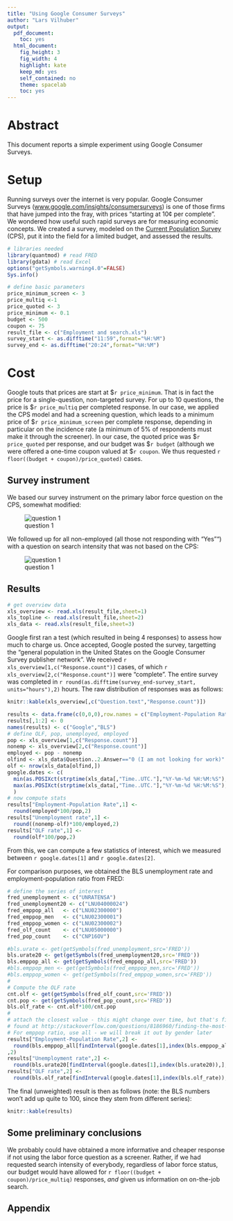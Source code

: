 ```yaml
---
title: "Using Google Consumer Surveys"
author: "Lars Vilhuber"
output:
  pdf_document:
    toc: yes
  html_document:
    fig_height: 3
    fig_width: 4
    highlight: kate
    keep_md: yes
    self_contained: no
    theme: spacelab
    toc: yes
---
```


# Abstract
This document reports a simple experiment using Google Consumer Surveys. 

# Setup
Running surveys over the internet is very popular. Google Consumer Surveys ([www.google.com/insights/consumersurveys](https://www.google.com/insights/consumersurveys/home)) is one of those firms that have jumped into the fray, with prices "starting at 10¢ per complete". We wondered how useful such rapid surveys are for measuring economic concepts. We created a survey, modeled on the [Current Population Survey](http://www.census.gov/programs-surveys/cps.html) (CPS), put it into the field for a limited budget, and assessed the results.


```r
# libraries needed
library(quantmod) # read FRED
library(gdata) # read Excel
options("getSymbols.warning4.0"=FALSE)
Sys.info()
```

```r
# define basic parameters
price_minimum_screen <- 3
price_multiq <-1
price_quoted <- 3
price_minimum <- 0.1
budget <- 500
coupon <- 75
result_file <- c("Employment and search.xls")
survey_start <- as.difftime("11:59",format="%H:%M")
survey_end <- as.difftime("20:24",format="%H:%M")

```
# Cost
Google touts that prices are start at $`r price_minimum`. That is in fact the price for a single-question, non-targeted survey. For up to 10 questions, the price is $`r price_multiq` per completed response.
In our case, we applied the CPS model and had a screening question, which leads to a minimum price of $`r price_minimum_screen` per complete response, depending in particular on the incidence rate (a minimum of 5% of respondents must make it through the screener).  In our case, the quoted price was $`r price_quoted` per response, and our budget was $`r budget` (although we were offered a one-time coupon valued at $`r coupon`. We thus requested  `r floor((budget + coupon)/price_quoted)` cases.



Survey instrument
-----------------
We based our survey instrument on the primary labor force question on the CPS, somewhat modified:

![question 1](Selection_043.png)

We followed up for all non-employed (all those not responding with "Yes"") with a question on search intensity that was not based on the CPS:

![question 1](Selection_044.png)

Results
-------
```r
# get overview data
xls_overview <- read.xls(result_file,sheet=1)
xls_topline <- read.xls(result_file,sheet=2)
xls_data <- read.xls(result_file,sheet=3)
```
Google first ran a test (which resulted in being 4 responses) to assess how much to charge us.  Once accepted, Google posted the survey, targetting the "general population in the United States on the Google Consumer Survey publisher network". We received `r xls_overview[1,c("Response.count")]` cases, of which  `r xls_overview[2,c("Response.count")]` were "complete". The entire survey was completed in `r round(as.difftime(survey_end-survey_start, units="hours"),2) ` hours. The raw distribution of responses was as follows:


```r
knitr::kable(xls_overview[,c("Question.text","Response.count")])
```

```r
results <- data.frame(c(0,0,0),row.names = c("Employment-Population Rate","Unemployment rate","OLF rate"))
results[,1:2] <- 0
names(results) <- c("Google","BLS")
# define OLF, pop, unemployed, employed
pop <- xls_overview[1,c("Response.count")]
nonemp <- xls_overview[2,c("Response.count")]
employed <- pop - nonemp
olfind <- xls_data$Question..2.Answer=="0 (I am not looking for work)"
olf <- nrow(xls_data[olfind,])
google.dates <- c(
  min(as.POSIXct(strptime(xls_data[,"Time..UTC."],"%Y-%m-%d %H:%M:%S"),tz="UTC")),
  max(as.POSIXct(strptime(xls_data[,"Time..UTC."],"%Y-%m-%d %H:%M:%S"),tz="UTC"))
  )
# now compute stats
results["Employment-Population Rate",1] <- 
  round(employed*100/pop,2)
results["Unemployment rate",1] <- 
  round((nonemp-olf)*100/employed,2)
results["OLF rate",1] <- 
  round(olf*100/pop,2)
```
From this, we can compute a few statistics of interest, which we measured between `r google.dates[1]` and `r google.dates[2]`.

For comparison purposes, we obtained the BLS unemployment rate and employment-population ratio from FRED:
```r
# define the series of interest
fred_unemployment <- c("UNRATENSA")
fred_unemployment20 <- c("LNU04000024")
fred_emppop_all   <- c("LNU02300000")
fred_emppop_men   <- c("LNU02300001")
fred_emppop_women <- c("LNU02300002")
fred_olf_count    <- c("LNU05000000")
fred_pop_count    <- c("CNP16OV")

#bls.urate <- get(getSymbols(fred_unemployment,src='FRED'))
bls.urate20 <- get(getSymbols(fred_unemployment20,src='FRED'))
bls.emppop_all <- get(getSymbols(fred_emppop_all,src='FRED'))
#bls.emppop_men <- get(getSymbols(fred_emppop_men,src='FRED'))
#bls.emppop_women <- get(getSymbols(fred_emppop_women,src='FRED'))
#
# Compute the OLF rate
cnt.olf <- get(getSymbols(fred_olf_count,src='FRED'))
cnt.pop <- get(getSymbols(fred_pop_count,src='FRED'))
bls.olf_rate <- cnt.olf*100/cnt.pop
#
# attach the closest value - this might change over time, but that's fine.
# found at http://stackoverflow.com/questions/8186960/finding-the-most-recent-observation-earlier-than-a-certain-timestamp-with-xts
# For emppop ratio, use all - we will break it out by gender later
results["Employment-Population Rate",2] <- 
  round(bls.emppop_all[findInterval(google.dates[1],index(bls.emppop_all)),]
,2)
results["Unemployment rate",2] <- 
  round(bls.urate20[findInterval(google.dates[1],index(bls.urate20)),],2)
results["OLF rate",2] <- 
  round(bls.olf_rate[findInterval(google.dates[1],index(bls.olf_rate)),],2)

```

The final (unweighted) result is then as follows (note: the BLS numbers won't add up quite to 100, since they stem from different series):

```r
knitr::kable(results)
```

Some preliminary conclusions
----------------------------
We probably could have obtained a more informative and cheaper response if not using the labor force question as a screener. Rather, if we had requested search intensity of everybody, regardless of labor force status, our budget would have allowed for `r floor((budget + coupon)/price_multiq)` responses, *and* given us information on on-the-job search. 

Appendix
--------
```r
```
